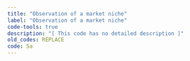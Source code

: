 ```yaml
---
title: "Observation of a market niche"
label: "Observation of a market niche"
code-tools: true
description: "[ This code has no detailed description ]"
old_codes: REPLACE
code: 5a
---
```

